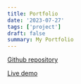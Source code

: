 ```yaml
---
title: Portfolio
date: '2023-07-27'
tags: ['project']
draft: false
summary: My Portfolio
---
```


[Github repository](https://github.com/Valentin1495/Portfolio)

[Live demo](https://noahhan.vercel.app)